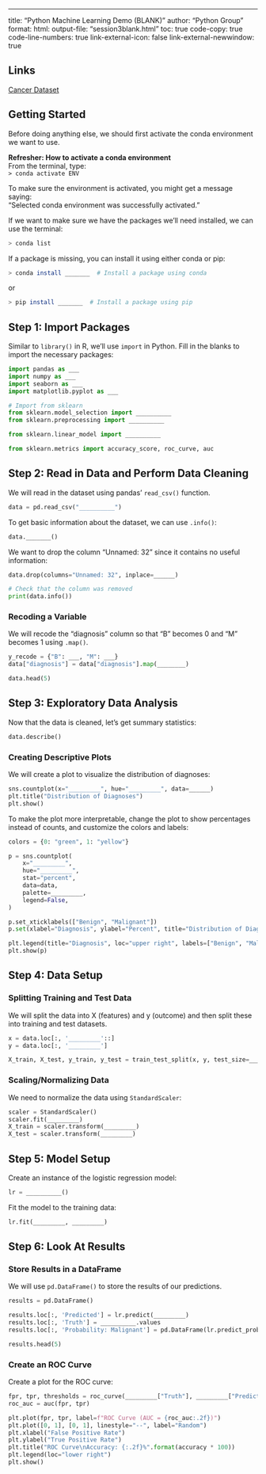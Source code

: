 ---
title: "Python Machine Learning Demo (BLANK)"
author: "Python Group"
format: 
    html:
        output-file: "session3blank.html"
        toc: true
        code-copy: true
        code-line-numbers: true
        link-external-icon: false
        link-external-newwindow: true

## Links

[Cancer Dataset](https://www.kaggle.com/datasets/erdemtaha/cancer-data/data)

## Getting Started

Before doing anything else, we should first activate the conda environment we want to use.

**Refresher: How to activate a conda environment**  
From the terminal, type:  
`> conda activate ENV`

To make sure the environment is activated, you might get a message saying:  
"Selected conda environment was successfully activated."

If we want to make sure we have the packages we’ll need installed, we can use the terminal:

```bash
> conda list
```

If a package is missing, you can install it using either conda or pip:

```bash
> conda install _______  # Install a package using conda
```

or

```bash
> pip install _______  # Install a package using pip
```

## Step 1: Import Packages

Similar to `library()` in R, we’ll use `import` in Python. Fill in the blanks to import the necessary packages:

```python
import pandas as ___
import numpy as ___
import seaborn as ___
import matplotlib.pyplot as ___

# Import from sklearn
from sklearn.model_selection import __________
from sklearn.preprocessing import __________

from sklearn.linear_model import __________

from sklearn.metrics import accuracy_score, roc_curve, auc
```

## Step 2: Read in Data and Perform Data Cleaning

We will read in the dataset using pandas' `read_csv()` function.

```python
data = pd.read_csv("__________")
```

To get basic information about the dataset, we can use `.info()`:

```python
data._______()
```

We want to drop the column "Unnamed: 32" since it contains no useful information:

```python
data.drop(columns="Unnamed: 32", inplace=______)

# Check that the column was removed
print(data.info())
```

### Recoding a Variable

We will recode the "diagnosis" column so that "B" becomes 0 and "M" becomes 1 using `.map()`.

```python
y_recode = {"B": ___, "M": ___}
data["diagnosis"] = data["diagnosis"].map(________)

data.head(5)
```

## Step 3: Exploratory Data Analysis

Now that the data is cleaned, let’s get summary statistics:

```python
data.describe()
```

### Creating Descriptive Plots

We will create a plot to visualize the distribution of diagnoses:

```python
sns.countplot(x="_________", hue="_________", data=______)
plt.title("Distribution of Diagnoses")
plt.show()
```

To make the plot more interpretable, change the plot to show percentages instead of counts, and customize the colors and labels:

```python
colors = {0: "green", 1: "yellow"}

p = sns.countplot(
    x="_________",
    hue="_________",
    stat="percent",
    data=data,
    palette=_________,
    legend=False,
)

p.set_xticklabels(["Benign", "Malignant"])
p.set(xlabel="Diagnosis", ylabel="Percent", title="Distribution of Diagnoses")

plt.legend(title="Diagnosis", loc="upper right", labels=["Benign", "Malignant"])
plt.show(p)
```

## Step 4: Data Setup

### Splitting Training and Test Data

We will split the data into X (features) and y (outcome) and then split these into training and test datasets.

```python
x = data.loc[:, '_________'::]
y = data.loc[:, '_________']

X_train, X_test, y_train, y_test = train_test_split(x, y, test_size=_____, random_state=_____)
```

### Scaling/Normalizing Data

We need to normalize the data using `StandardScaler`:

```python
scaler = StandardScaler()
scaler.fit(_________)
X_train = scaler.transform(_________)
X_test = scaler.transform(_________)
```

## Step 5: Model Setup

Create an instance of the logistic regression model:

```python
lr = __________()
```

Fit the model to the training data:

```python
lr.fit(_________, _________)
```

## Step 6: Look At Results

### Store Results in a DataFrame

We will use `pd.DataFrame()` to store the results of our predictions.

```python
results = pd.DataFrame()

results.loc[:, 'Predicted'] = lr.predict(_________)
results.loc[:, 'Truth'] = __________.values
results.loc[:, 'Probability: Malignant'] = pd.DataFrame(lr.predict_proba(_________))[1]

results.head(5)
```

### Create an ROC Curve

Create a plot for the ROC curve:

```python
fpr, tpr, thresholds = roc_curve(_________["Truth"], _________["Predicted"])
roc_auc = auc(fpr, tpr)

plt.plot(fpr, tpr, label=f"ROC Curve (AUC = {roc_auc:.2f})")
plt.plot([0, 1], [0, 1], linestyle="--", label="Random")
plt.xlabel("False Positive Rate")
plt.ylabel("True Positive Rate")
plt.title("ROC Curve\nAccuracy: {:.2f}%".format(accuracy * 100))
plt.legend(loc="lower right")
plt.show()
```

